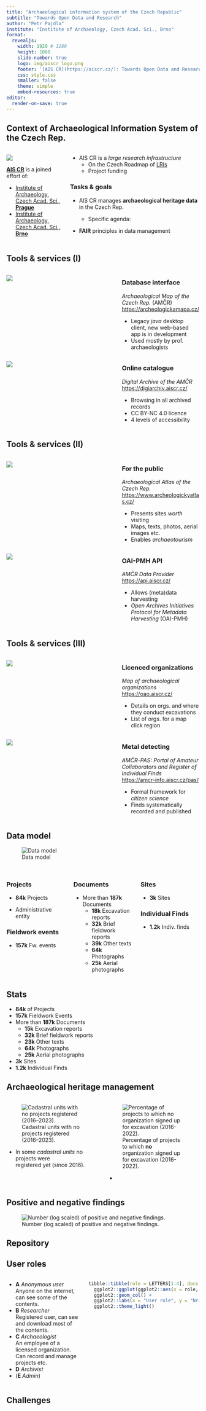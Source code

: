 ```yaml
---
title: "Archaeological information system of the Czech Republic"
subtitle: "Towards Open Data and Research"
author: "Petr Pajdla"
institute: "Institute of Archaeology, Czech Acad. Sci., Brno"
format: 
  revealjs:
    width: 1920 # 1280
    height: 1080
    slide-number: true
    logo: img/aiscr_logo.png
    footer: '[AIS CR](https://aiscr.cz/): Towards Open Data and Research'
    css: style.css
    smaller: false
    theme: simple
    embed-resources: true
editor:
  render-on-save: true
---
```


## Context of Archaeological Information System of the Czech Rep.

<!-- ARU vs ARUB, mapa, historie? -->
<!-- describe context - legal, project, how archaeology works etc. -->

:::: {.columns}
::: {.column width="30%"}
![](img/map_loga.png)

[**AIS CR**](https://www.aiscr.cz/) is a joined effort of:

- [Institute of Archaeology, Czech Acad. Sci., **Prague**](https://www.arup.cas.cz/)
- [Institute of Archaeology, Czech Acad. Sci., **Brno**](https://www.arub.cz/)

:::
::: {.column width="70%"}
- AIS CR is a *large research infrastructure*
  - On the Czech Roadmap of [LRIs](https://www.vyzkumne-infrastruktury.cz/en/)
  - Project funding

### Tasks & goals

- AIS CR manages **archaeological heritage data** in the Czech Rep.

  - Specific agenda: 


- **FAIR** principles in data management

:::
::::

<!-- -------------------------------------------------------------- -->

## Tools & services (I)

:::: {.columns}
::: {.column width="58%"}
![](img/amcr.png)
:::
::: {.column width="42%"}
### Database interface
*Archaeological Map of the Czech Rep.* (AMČR)  
<https://archeologickamapa.cz/>

- Legacy *java* desktop client, new web-based app is in development
- Used mostly by prof. archaeologists
:::
::::

:::: {.columns}
::: {.column width="58%"}
![](img/digiarchiv.png)
:::
::: {.column width="42%"}
### Online catalogue
*Digital Archive of the AMČR*  
<https://digiarchiv.aiscr.cz/> 

- Browsing in all archived records
- CC BY-NC 4.0 licence
- 4 levels of accessibility
:::
::::

<!-- -------------------------------------------------------------- -->

## Tools & services (II)

:::: {.columns}
::: {.column width="58%"}
![](img/atlas.png)
:::
::: {.column width="42%"}
### For the public 
*Archaeological Atlas of the Czech Rep.*  
<https://www.archeologickyatlas.cz/>

- Presents sites *worth* visiting
- Maps, texts, photos, aerial images etc. 
- Enables *archaeotourism*
:::
:::: 

:::: {.columns}
::: {.column width="58%"}
![](img/api_xml.png)
:::
::: {.column width="42%"}
### OAI-PMH API
*AMČR Data Provider*  
<https://api.aiscr.cz/>  

- Allows (meta)data harvesting
- *Open Archives Initiatives Protocol for Metadata Harvesting* (OAI-PMH)
:::
:::: 

<!-- -------------------------------------------------------------- -->

## Tools & services (III)

:::: {.columns}
::: {.column width="58%"}
![](img/app_oao.png)
:::
::: {.column width="42%"}
### Licenced organizations  
*Map of archaeological organizations*  
<https://oao.aiscr.cz/>  

- Details on orgs. and where they conduct excavations
- List of orgs. for a map click region
<!-- - Shiny application -->
:::
::::

:::: {.columns}
::: {.column width="58%"}
![](img/pas.png)
:::
::: {.column width="42%"}
### Metal detecting 
*AMČR-PAS: Portal of Amateur Collaborators and Register of Individual Finds*  
<https://amcr-info.aiscr.cz/pas/>  

- Formal framework for *citizen science*
- Finds systematically recorded and published
:::
::::

<!-- -------------------------------------------------------------- -->

## Data model

![Data model](img/amcr_data_model.png)

<!-- -------------------------------------------------------------- -->

## 

:::: {.columns}
::: {.column width="33%"}
### [Projects]{.proj}

- **84k** Projects

- Administrative entity

### [Fieldwork events]{.ev}

- **157k** Fw. events
:::
::: {.column width="33%"}
### [Documents]{.doc}

- More than **187k** Documents
  - **18k** Excavation reports
  - **32k** Brief fieldwork reports
  - **39k** Other texts
  - **64k** Photographs
  - **25k** Aerial photographs
:::
:::{.column width="33%"}

### [Sites]{.site}

- **3k** Sites

### [Individual Finds]{.find}

- **1.2k** Indiv. finds
:::
::::

<!-- -------------------------------------------------------------- -->

## Stats

- [**84k** of Projects]{.proj}
- [**157k** Fieldwork Events]{.ev}
- [More than **187k** Documents]{.doc}
  - [**15k** Excavation reports]{.doc}
  - [**32k** Brief fieldwork reports]{.doc}
  - [**23k** Other texts]{.doc}
  - [**64k** Photographs]{.doc}
  - [**25k** Aerial photographs]{.doc}
- [**3k** Sites]{.site}
- [**1.2k** Individual Finds]{.find}


<!-- data density, maps of data for different periods -->

## Archaeological heritage management

:::: {.columns}
::: {.column width="50%"}
![Cadastral units with no projects registered (2016--2023).](img/noproj.png)

- In some *cadastral units* no [projects]{.proj} were  
  registered yet (since 2016). 
:::
::: {.column width="50%"}
![Percentage of projects to which **no** organization signed up for excavation (2016-2022).](img/projnooao.png)

- 
:::
::::

## Positive and negative findings

![Number (log scaled) of positive and negative findings.](img/posneg.png)




<!-- -------------------------------------------------------------- -->

## Repository
<!-- info that we are getting a repository? -->
<!-- DOI? -->

<!-- -------------------------------------------------------------- -->

## User roles

:::: {.columns}
::: {.column width="40%"}
- **A** *Anonymous user*  
  Anyone on the internet, can see some of the contents.
- **B** *Researcher*  
  Registered user, can see and download most of the contents.
- **C** *Archaeologist*  
  An employee of a licensed organization. Can record and manage projects etc.
- **D** *Archivist*
- (**E** *Admin*)
:::
::: {.column width="60%"}
```r
tibble::tibble(role = LETTERS[1:4], docs = c(43978, 117759, 2771, 3289)) |>
  ggplot2::ggplot(ggplot2::aes(x = role, y = docs)) +
  ggplot2::geom_col() +
  ggplot2::labs(x = "User role", y = "Nr. of documents") +
  ggplot2::theme_light()
```
:::
::::

<!-- -------------------------------------------------------------- -->


## Challenges

<!-- -------------------------------------------------------------- -->

<!-- Abstract

The Archaeological information system of the Czech Republic (AIS CR, https://www.aiscr.cz/) is a core infrastructure of Czech archaeology. It integrates digital services and resources aimed at various stakeholders, e. g. the general public, professional archaeologists, memory institutions, and researchers. AIS CR fundamental mission is to enable “Open Science Archaeology” by providing FAIR data documenting current and past archaeological fieldworks including excavations, surveys, metal detecting finds, etc. Currently, AIS CR publishes more than 150,000 records on fieldwork events and documents, including 25,000 aerial images, 75,000 excavation reports, and more. The information in the AIS CR covers the area of the Czech Republic from ca. the first half of the 19th century.

Essential parts of the AIS CR infrastructure are: (1) the central database and its data entry interface, the Archaeological Map of the Czech Republic (AMCR); (2) a web-based application Digital Archive of the AMCR, where all available data and documents are published; and (3) a public API providing metadata records using the OpenArchives Initiative Protocol for Metadata Harvesting (OAI-PMH).

The talk briefly introduces these parts of the system, underlying logic, and processes, and focuses mainly on the implemented data model and a consideration of its strengths and constraints, particularly with data reuse in mind. Furthermore, the accessibility of metadata through the API will be discussed, especially concerning the limitations of OAI-PMH. Presently, the major restraint is that the API solution does not provide ways to effectively perform filtering on the data, thus pushing the prospective data reusers to query and reconstruct the whole database. For now, this drawback is partially balanced by the accessibility of AIS CR data through the Ariadne infrastructure and its services.

Although the whole process of digitization and the opening of Czech archaeology started some ten years ago, there are still numerous challenges ahead of us. The goal of the talk is to position the AIS CR as a national archaeology data infrastructure in a broader discussion of “Open Science Archaeology”, and evaluate what we did well and what steps introduced limitations further along the way. -->



